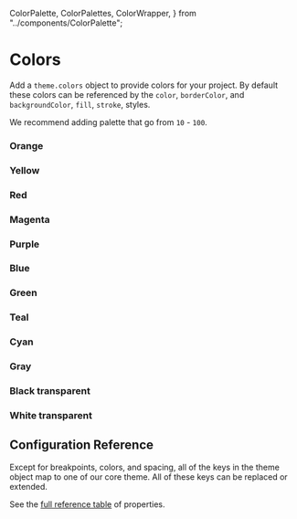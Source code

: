   ColorPalette,
  ColorPalettes,
  ColorWrapper,
} from "../components/ColorPalette";

# Colors

Add a `theme.colors` object to provide colors for your project. By default these
colors can be referenced by the `color`, `borderColor`, and `backgroundColor`,
`fill`, `stroke`, styles.

We recommend adding palette that go from `10` - `100`.

<ThemeParser theme="colors" />

### Orange

<ColorWrapper>
  <ColorPalettes color="orange" />
</ColorWrapper>

### Yellow

<ColorWrapper>
  <ColorPalettes color="yellow" />
</ColorWrapper>

### Red

<ColorWrapper>
  <ColorPalettes color="red" />
</ColorWrapper>

### Magenta

<ColorWrapper>
  <ColorPalettes color="magenta" />
</ColorWrapper>

### Purple

<ColorWrapper>
  <ColorPalettes color="purple" />
</ColorWrapper>

### Blue

<ColorWrapper>
  <ColorPalettes color="blue" />
</ColorWrapper>

### Green

<ColorWrapper>
  <ColorPalettes color="green" />
</ColorWrapper>

### Teal

<ColorWrapper>
  <ColorPalettes color="teal" />
</ColorWrapper>

### Cyan

<ColorWrapper>
  <ColorPalettes color="cyan" />
</ColorWrapper>

### Gray

<ColorWrapper>
  <ColorPalettes color="gray" />
</ColorWrapper>

### Black transparent

<ColorWrapper>
  <ColorPalettes color="black" />
</ColorWrapper>

### White transparent

<ColorWrapper>
  <ColorPalettes color="white" />
</ColorWrapper>

## Configuration Reference

Except for breakpoints, colors, and spacing, all of the keys in the theme object
map to one of our core theme. All of these keys can be replaced or
extended.

See the <a href="https://styled-system.com/table" target="_blank">full reference
table</a> of properties.